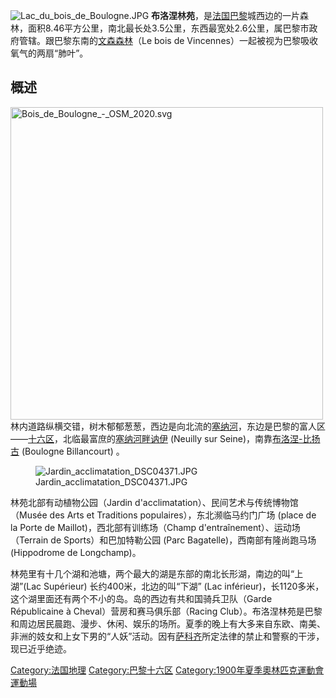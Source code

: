 {{Unreferenced|time=2018-06-02T15:44:52+00:00}}

[[File:Lac_du_bois_de_Boulogne.JPG|thumb]]
'''布洛涅林苑'''，是[[法国|法国]][[巴黎|巴黎]]城西边的一片森林，面积8.46平方公里，南北最长处3.5公里，东西最宽处2.6公里，属巴黎市政府管辖。跟巴黎东南的[[文森森林|文森森林]]（Le bois de Vincennes）一起被视为巴黎吸收氧气的两扇“肺叶”。

==概述 ==
[[File:Bois_de_Boulogne_-_OSM_2020.svg|500px]]
林内道路纵横交错，树木郁郁葱葱，西边是向北流的[[塞纳河|塞纳河]]，东边是巴黎的富人区——[[巴黎十六区|十六区]]，北临最富庶的[[塞纳河畔讷伊|塞纳河畔讷伊]] (Neuilly sur Seine)，南靠[[布洛涅-比扬古|布洛涅-比扬古]] (Boulogne Billancourt) 。

[[File:Jardin_acclimatation_DSC04371.JPG|thumb]]

林苑北部有动植物公园（Jardin d'acclimatation）、民间艺术与传统博物馆（Musée des Arts et Traditions populaires），东北濒临马约门广场 (place de la Porte de Maillot)，西北部有训练场（Champ d'entraînement）、运动场（Terrain de Sports）和巴加特勒公园 (Parc Bagatelle)，西南部有隆尚跑马场 (Hippodrome de Longchamp)。

林苑里有十几个湖和池塘，两个最大的湖是东部的南北长形湖，南边的叫“上湖”(Lac Supérieur) 长约400米，北边的叫“下湖” (Lac inférieur)，长1120多米，这个湖里面还有两个不小的岛。岛的西边有共和国骑兵卫队（Garde Républicaine à Cheval）营房和赛马俱乐部（Racing Club）。布洛涅林苑是巴黎和周边居民晨跑、漫步、休闲、娱乐的场所。夏季的晚上有大多来自东欧、南美、非洲的妓女和上女下男的“人妖”活动。因有[[萨科齐|萨科齐]]所定法律的禁止和警察的干涉，现已近乎绝迹。

{{巴黎名胜}}
{{法国小作品}}
{{Coord|48|51|53|N|2|15|03|E|region:FR|display=title}}
[[Category:法国地理|Category:法国地理]]
[[Category:巴黎十六区|Category:巴黎十六区]]
[[Category:1900年夏季奧林匹克運動會運動場|Category:1900年夏季奧林匹克運動會運動場]]